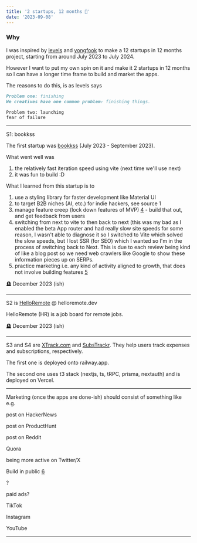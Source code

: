 ```yaml
---
title: '2 startups, 12 months 🍳'
date: '2023-09-08'
---
```


### Why

I was inspired by [levels](https://levels.io/12-startups-12-months) and [yongfook](https://blog.yongfook.com/12-startups-in-12-months.html) to make a 12 startups in 12 months project, starting from around July 2023 to July 2024.

However I want to put my own spin on it and make it 2 startups in 12 months so I can have a longer time frame to build and market the apps.

The reasons to do this, is as levels says

```md
Problem one: finishing
We creatives have one common problem: finishing things.

Problem two: launching
fear of failure
```

---

S1: bookkss

The first startup was [bookkss](https://bookkss.com) (July 2023 - September 2023).

What went well was

1. the relatively fast iteration speed using vite (next time we'll use next)
2. it was fun to build :D

What I learned from this startup is to

1. use a styling library for faster development like Material UI
2. to target B2B niches (AI, etc.) for indie hackers, see source 1
3. manage feature creep (lock down features of MVP) [4](https://fastercapital.com/content/Lean-Startup--Feature-Creep.html#Key-Takeaways-on-Lean-Startups-and-Feature-Creep) - build that out, and get feedback from users
4. switching from next to vite to then back to next (this was my bad as I enabled the beta App router and had really slow site speeds for some reason, I wasn't able to diagnose it so I switched to Vite which solved the slow speeds, but I lost SSR (for SEO) which I wanted so I'm in the process of switching back to Next. This is due to each review being kind of like a blog post so we need web crawlers like Google to show these information pieces up on SERPs.
5. practice marketing i.e. any kind of activity aligned to growth, that does not involve building features [5](https://www.bannerbear.com/blog/one-year-of-marketing-a-saas-from-10k-to-20k-mrr/)

🪦 December 2023 (ish)

---

S2 is [HelloRemote](https://helloremote.dev) @ helloremote.dev

HelloRemote (HR) is a job board for remote jobs.

🪦 December 2023 (ish)

---

S3 and S4 are [XTrack.com](https://xtrack.ing) and [SubsTrackr](https://substrackr.com). They help users track expenses and subscriptions, respectively.

The first one is deployed onto railway.app.

The second one uses t3 stack (nextjs, ts, tRPC, prisma, nextauth) and is deployed on Vercel.

---

Marketing (once the apps are done-ish) should consist of something like e.g.

post on HackerNews

post on ProductHunt

post on Reddit

Quora

being more active on Twitter/X

Build in public [6](https://failory.com/blog/building-in-public)

?

paid ads?

TikTok

Instagram

YouTube

---
